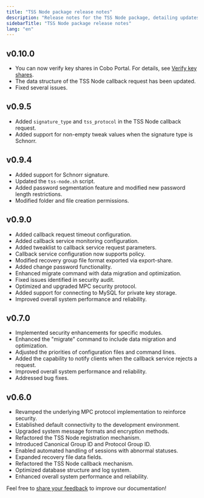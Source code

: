 ```yaml
---
title: "TSS Node package release notes"
description: "Release notes for the TSS Node package, detailing updates and new features."
sidebarTitle: "TSS Node package release notes"
lang: "en"
---
```


## v0.10.0
- You can now verify key shares in Cobo Portal. For details, see [Verify key shares](https://manuals.cobo.com/en/portal/mpc-wallets/ocw/key-share-verification).
- The data structure of the TSS Node callback request has been updated.
- Fixed several issues.

## v0.9.5
- Added `signature_type` and `tss_protocol` in the TSS Node callback request.
- Added support for non-empty tweak values when the signature type is Schnorr.

## v0.9.4
- Added support for Schnorr signature.
- Updated the `tss-node.sh` script.
- Added password segmentation feature and modified new password length restrictions.
- Modified folder and file creation permissions.

## v0.9.0

- Added callback request timeout configuration.
- Added callback service monitoring configuration.
- Added tweaklist to callback service request parameters.
- Callback service configuration now supports policy.
- Modified recovery group file format exported via export-share.
- Added change password functionality.
- Enhanced migrate command with data migration and optimization.
- Fixed issues identified in security audit.
- Optimized and upgraded MPC security protocol.
- Added support for connecting to MySQL for private key storage.
- Improved overall system performance and reliability.

## v0.7.0

- Implemented security enhancements for specific modules.
- Enhanced the "migrate" command to include data migration and optimization.
- Adjusted the priorities of configuration files and command lines.
- Added the capability to notify clients when the callback service rejects a request.
- Improved overall system performance and reliability.
- Addressed bug fixes.

## v0.6.0

- Revamped the underlying MPC protocol implementation to reinforce security.
- Established default connectivity to the development environment.
- Upgraded system message formats and encryption methods.
- Refactored the TSS Node registration mechanism.
- Introduced Canonical Group ID and Protocol Group ID.
- Enabled automated handling of sessions with abnormal statuses.
- Expanded recovery file data fields.
- Refactored the TSS Node callback mechanism.
- Optimized database structure and log system.
- Enhanced overall system performance and reliability.


<Tip>Feel free to [share your feedback](https://forms.zohopublic.com/cobo/form/DocumentFeedbackForm/formperma/QvLOhxJv1_JMsJ-1dleZ8Itb_7rzN-LtgvsDdxosoVI) to improve our documentation!</Tip>